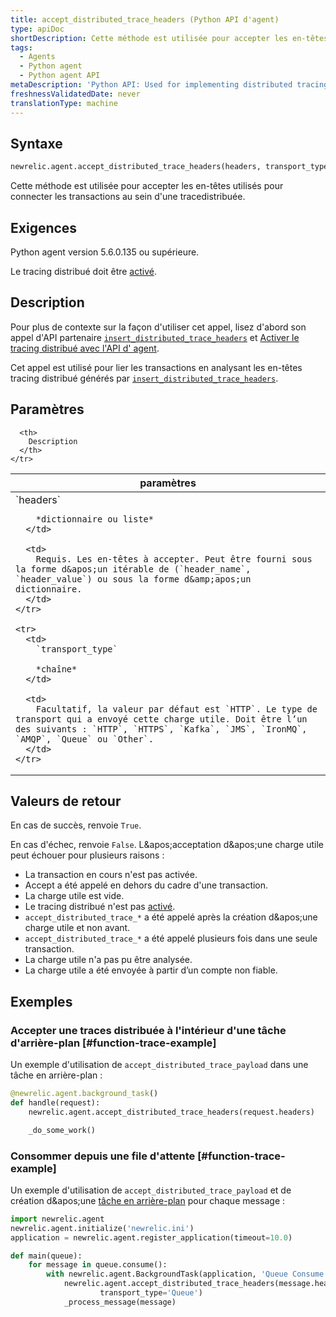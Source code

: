 ```yaml
---
title: accept_distributed_trace_headers (Python API d'agent)
type: apiDoc
shortDescription: Cette méthode est utilisée pour accepter les en-têtes utilisés pour connecter les transactions au sein d'une tracedistribuée.
tags:
  - Agents
  - Python agent
  - Python agent API
metaDescription: 'Python API: Used for implementing distributed tracing.'
freshnessValidatedDate: never
translationType: machine
---
```


## Syntaxe

```py
newrelic.agent.accept_distributed_trace_headers(headers, transport_type='HTTP')
```

Cette méthode est utilisée pour accepter les en-têtes utilisés pour connecter les transactions au sein d&apos;une tracedistribuée.

## Exigences

Python agent version 5.6.0.135 ou supérieure.

Le tracing distribué doit être [activé](/docs/enable-distributed-tracing#python).

## Description

Pour plus de contexte sur la façon d&apos;utiliser cet appel, lisez d&apos;abord son appel d&apos;API partenaire [`insert_distributed_trace_headers`](/docs/agents/python-agent/python-agent-api/insertdistributedtraceheaders-python-agent-api) et [Activer le tracing distribué avec l&apos;API d&apos; agent](/docs/enable-distributed-tracing#agent-apis).

Cet appel est utilisé pour lier les transactions en analysant les en-têtes tracing distribué générés par [`insert_distributed_trace_headers`](/docs/agents/python-agent/python-agent-api/insertdistributedtraceheaders-python-agent-api).

## Paramètres

<table>
  <thead>
    <tr>
      <th width="25%">
        paramètres
      </th>

      <th>
        Description
      </th>
    </tr>
  </thead>

  <tbody>
    <tr>
      <td>
        `headers`

        *dictionnaire ou liste*
      </td>

      <td>
        Requis. Les en-têtes à accepter. Peut être fourni sous la forme d&apos;un itérable de (`header_name`, `header_value`) ou sous la forme d&amp;apos;un dictionnaire.
      </td>
    </tr>

    <tr>
      <td>
        `transport_type`

        *chaîne*
      </td>

      <td>
        Facultatif, la valeur par défaut est `HTTP`. Le type de transport qui a envoyé cette charge utile. Doit être l’un des suivants : `HTTP`, `HTTPS`, `Kafka`, `JMS`, `IronMQ`, `AMQP`, `Queue` ou `Other`.
      </td>
    </tr>
  </tbody>
</table>

## Valeurs de retour

En cas de succès, renvoie `True`.

En cas d&apos;échec, renvoie `False`. L&amp;apos;acceptation d&amp;apos;une charge utile peut échouer pour plusieurs raisons :

* La transaction en cours n&apos;est pas activée.
* Accept a été appelé en dehors du cadre d&apos;une transaction.
* La charge utile est vide.
* Le tracing distribué n&apos;est pas [activé](/docs/enable-distributed-tracing).
* `accept_distributed_trace_*` a été appelé après la création d&amp;apos;une charge utile et non avant.
* `accept_distributed_trace_*` a été appelé plusieurs fois dans une seule transaction.
* La charge utile n&apos;a pas pu être analysée.
* La charge utile a été envoyée à partir d’un compte non fiable.

## Exemples

### Accepter une traces distribuée à l&apos;intérieur d&apos;une tâche d&apos;arrière-plan [#function-trace-example]

Un exemple d&apos;utilisation de `accept_distributed_trace_payload` dans une tâche en arrière-plan :

```py
@newrelic.agent.background_task()
def handle(request):
    newrelic.agent.accept_distributed_trace_headers(request.headers)

    _do_some_work()
```

### Consommer depuis une file d&apos;attente [#function-trace-example]

Un exemple d&apos;utilisation de `accept_distributed_trace_payload` et de création d&amp;apos;une [tâche en arrière-plan](/docs/agents/python-agent/supported-features/python-background-tasks) pour chaque message :

```py
import newrelic.agent
newrelic.agent.initialize('newrelic.ini')
application = newrelic.agent.register_application(timeout=10.0)

def main(queue):
    for message in queue.consume():
        with newrelic.agent.BackgroundTask(application, 'Queue Consume'):
            newrelic.agent.accept_distributed_trace_headers(message.headers,
                    transport_type='Queue')
            _process_message(message)
```